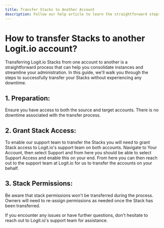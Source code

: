 ```yaml
---
title: Transfer Stacks to Another Account
description: Follow our help article to learn the straightforward steps to transfer your Stacks to another Logit.io account.
---
```


# How to transfer Stacks to another Logit.io account?

Transferring Logit.io Stacks from one account to another is a 
straightforward process that can help you consolidate instances 
and streamline your administration. In this guide, we'll walk you 
through the steps to successfully transfer your Stacks 
without experiencing any downtime.

## 1. Preparation:

Ensure you have access to both the source and target accounts.
There is no downtime associated with the transfer process.

## 2. Grant Stack Access:

To enable our support team to transfer the Stacks you will need 
to grant Stack access to Logit.io's support team on both accounts.
Navigate to Your Account, then select Support and from here you 
should be able to select Support Access and enable this on your end. 
From here you can then reach out to the support team at Logit.io 
for us to transfer the accounts on your behalf.

## 3. Stack Permissions:

Be aware that stack permissions won't be transferred during the process.
Owners will need to re-assign permissions as needed once the Stack has been transferred.

If you encounter any issues or have further questions, don't 
hesitate to reach out to Logit.io's support team for assistance.
